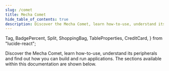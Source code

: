 ```yaml
---
slug: /comet
title: Mecha Comet
hide_table_of_contents: true
description: Discover the Mecha Comet, learn how-to-use, understand its peripherals and find out how you can build and run applications.
---
```


<style>
  {`
    /* Hack to prevent overflow, not possible to have it on other pages due to position sticky used in TOC */
    main .container {
        position: relative;
        overflow: hidden;
    }
`}
</style>


  Tag,
  BadgePercent,
  Split,
  ShoppingBag,
  TableProperties,
  CreditCard,
} from "lucide-react";


Discover the Mecha Comet, learn how-to-use, understand its peripherals and find out how you can build and run applications. The sections available within this documentation are shown below.

